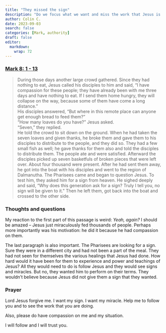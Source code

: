 ```yaml
---
title: "They missed the sign"
description: "Do we focus what we want and miss the work that Jesus is doing?"
author: Colin C.
date: 2023-09-03
search: false
categories: [Mark, authority]
draft: false
editor: 
  markdown: 
    wrap: 72
---
```


### [Mark 8: 1 - 13](https://www.bible.com/bible/111/MRK.7.NIV)

> During those days another large crowd gathered. Since they had nothing to eat, Jesus called his disciples to him and said, “I have compassion for these people; they have already been with me three days and have nothing to eat. If I send them home hungry, they will collapse on the way, because some of them have come a long distance.”\
> His disciples answered, “But where in this remote place can anyone get enough bread to feed them?”\
> “How many loaves do you have?” Jesus asked.\
> “Seven,” they replied.\
> He told the crowd to sit down on the ground. When he had taken the seven loaves and given thanks, he broke them and gave them to his disciples to distribute to the people, and they did so. They had a few small fish as well; he gave thanks for them also and told the disciples to distribute them. The people ate and were satisfied. Afterward the disciples picked up seven basketfuls of broken pieces that were left over. About four thousand were present. After he had sent them away, he got into the boat with his disciples and went to the region of Dalmanutha.
> The Pharisees came and began to question Jesus. To test him, they asked him for a sign from heaven. He sighed deeply and said, “Why does this generation ask for a sign? Truly I tell you, no sign will be given to it.” Then he left them, got back into the boat and crossed to the other side.

### Thoughts and questions 

My reaction to the first part of this passage is weird: _Yeah, again?_ I should be amazed -- Jesus just miraculously fed thousands of people.  Perhaps more importantly was his motivation: he did it because he had compassion on them.  

The last paragraph is also important.  The Pharisees are looking for a sign. Sure they were in a different city and had not been a part of the meal.  They had not seen for themselves the various healings that Jesus had done.  How hard would it have been for them to experience and power and teachings of Jesus?  All they would need to do is follow Jesus and they would see signs and miracles.  But no, they wanted him to perform on their terms.  They wouldn't believe because Jesus did not give them a sign that they wanted.  


### Prayer

Lord Jesus forgive me.  I want my sign. I want my miracle.  Help me to follow you and to see the work that you are doing.  

Also, please do have compassion on me and my situation. 

I will follow and I will trust you.

